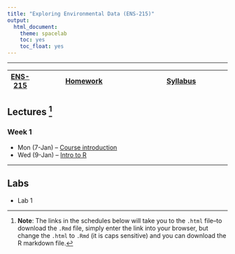 ---
title: "Exploring Environmental Data (ENS-215)"
output:
  html_document:
    theme: spacelab
    toc: yes
    toc_float: yes
---
***
|  [ENS-215](https://stahlm.github.io/ENS_215/Website/ENS_215_Site.html) | [Homework](https://stahlm.github.io/ENS_215/Website/Homework.html) | [Syllabus](https://stahlm.github.io/ENS_215/Website/Syllabus.html) |
|---|------------|-----------|

## Lectures [^1]



### Week 1
+ Mon (7-Jan) -- [Course introduction](https://stahlm.github.io/ENS_215/Lectures/L1.html)  
+ Wed (9-Jan) -- [Intro to R](https://stahlm.github.io/ENS_215/Lectures/L1_diving_in.html)


***

## Labs
+ Lab 1


[^1]: **Note**: The links in the schedules below will take you to the `.html` file--to download the `.Rmd` file, simply enter the link into your browser, but change the `.html` to `.Rmd` (it is caps sensitive) and you can download the R markdown file.